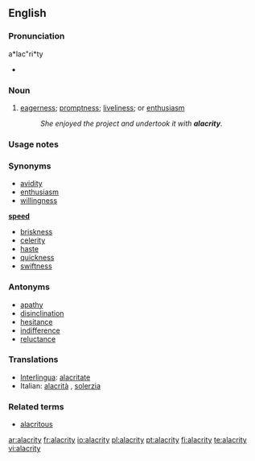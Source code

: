 ==English==

===Pronunciation===
a*lac"ri*ty
*{{audio|en-us-alacrity.ogg|Audio (US)}}

===Noun===
{{en-noun|alacrities}}

# [[eagerness]]; [[promptness]]; [[liveliness]]; or [[enthusiasm]]
#:''She enjoyed the project and undertook it with '''alacrity'''.''

===Usage notes===

===Synonyms===
* [[avidity]]
* [[enthusiasm]]
* [[willingness]]
'''[[speed]]'''
* [[briskness]]
* [[celerity]]
* [[haste]]
* [[quickness]]
* [[swiftness]]

===Antonyms===
* [[apathy]]
* [[disinclination]]
* [[hesitance]]
* [[indifference]]
* [[reluctance]]

===Translations===
{{rfc-level|Translations at L3+}}
*[[Interlingua]]: [[alacritate]]
*Italian: [[alacrità]] {{f}}, [[solerzia]] {{f}}

===Related terms===
* [[alacritous]]

[[ar:alacrity]]
[[fr:alacrity]]
[[io:alacrity]]
[[pl:alacrity]]
[[pt:alacrity]]
[[fi:alacrity]]
[[te:alacrity]]
[[vi:alacrity]]
